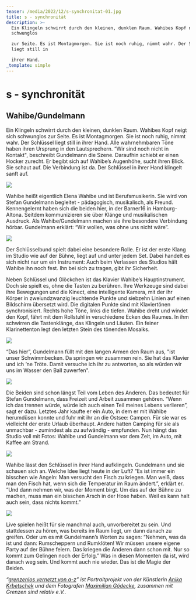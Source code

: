 ```yaml
---
teaser: /media/2022/12/s-synchronitat-01.jpg
title: s - synchronität
description: >-
  Ein Klingeln schwirrt durch den kleinen, dunklen Raum. Wahibes Kopf neigt sich
  schwunglos

  zur Seite. Es ist Montagmorgen. Sie ist noch ruhig, nimmt wahr. Der Schlüssel
  liegt still in

  ihrer Hand.
_template: simple
---
```


# **s - synchronität**

## Wahibe/Gundelmann

Ein Klingeln schwirrt durch den kleinen, dunklen Raum. Wahibes Kopf neigt sich schwunglos zur Seite. Es ist Montagmorgen. Sie ist noch ruhig, nimmt wahr. Der Schlüssel liegt still in ihrer Hand. Alle wahrnehmbaren Töne haben ihren Ursprung in den Lautsprechern. “Wir sind noch nicht in Kontakt", beschreibt Gundelmann die Szene. Daraufhin schiebt er einen Hocker zurecht. Er begibt sich auf Wahibe’s Augenhöhe, sucht ihren Blick. Sie schaut auf. Die Verbindung ist da. Der Schlüssel in ihrer Hand klingelt sanft auf.

![](/media/2022/12/01.jpg)

Wahibe heißt eigentlich Elena Wahibe und ist Berufsmusikerin. Sie wird von Stefan Gundelmann begleitet - pädagogisch, musikalisch, als Freund. Kennengelernt haben sich die beiden hier, in der Barner16 in Hamburg-Altona. Seitdem kommunizieren sie über Klänge und musikalischen Ausdruck. Als Wahibe/Gundelmann machen sie ihre besondere Verbindung hörbar. Gundelmann erklärt: “Wir wollen, was ohne uns nicht wäre”.

![](/media/2022/12/02.jpg)

Der Schlüsselbund spielt dabei eine besondere Rolle. Er ist der erste Klang im Studio wie auf der Bühne, liegt auf und unter jedem Set. Dabei handelt es sich nicht nur um ein Instrument: Auch beim Verlassen des Studios hält Wahibe ihn noch fest. Ihn bei sich zu tragen, gibt ihr Sicherheit.

Neben Schlüssel und Glöckchen ist das Klavier Wahibe’s Hauptinstrument. Doch sie spielt es, ohne die Tasten zu berühren. Ihre Werkzeuge sind dabei ihre Bewegungen und die Kinect, eine intelligente Kamera, mit der ihr Körper in zweiundzwanzig leuchtende Punkte und siebzehn Linien auf einen Bildschirm übersetzt wird. Die digitalen Punkte sind mit Klaviertönen synchronisiert. Rechts hohe Töne, links die tiefen. Wahibe dreht und windet den Kopf, fährt mit dem Rollstuhl in verschiedene Ecken des Raumes. In ihm schwirren die Tastenklänge, das Klingeln und Läuten. Ein feiner Klarinettenton legt den letzten Stein des tönenden Mosaiks.

![](/media/2022/12/03.jpg)

“Das hier”, Gundelmann füllt mit den langen Armen den Raum aus, "ist unser Schwimmbecken. Da springen wir zusammen rein. Sie hat das Klavier und ich ‘ne Tröte. Damit versuche ich ihr zu antworten, so als würden wir uns im Wasser den Ball zuwerfen".

![](/media/2022/12/04.jpg)

Die Beiden sind schon längst Teil vom Leben des Anderen. Das bedeutet für Stefan Gundelmann, dass Freizeit und Arbeit zusammen gehören. “Wenn ich das trennen würde, würde ich auch einen Teil meines Lebens verlieren”, sagt er dazu. Letztes Jahr kaufte er ein Auto, in dem er mit Wahibe herumdüsen konnte und fuhr mit ihr an die Ostsee: Campen. Für sie war es vielleicht der erste Urlaub überhaupt. Andere hatten Camping für sie als unmachbar - zumindest als zu aufwändig - empfunden. Nun hängt das Studio voll mit Fotos: Wahibe und Gundelmann vor dem Zelt, im Auto, mit Kaffee am Strand.

![](/media/2022/12/05.jpg)

Wahibe lässt den Schlüssel in ihrer Hand aufklingeln. Gundelmann und sie schauen sich an. Welche Idee liegt heute in der Luft? “Es ist immer ein bisschen wie Angeln: Man versucht den Fisch zu kriegen. Man weiß, dass man den Fisch hat, wenn sich die Temperatur im Raum ändert.”, erklärt er. “Und dann nehmen wir, was der Moment birgt. Um das auf der Bühne zu machen, muss man ein bisschen Arsch in der Hose haben. Weil es kann halt auch sein, dass nichts kommt.”

![](/media/2022/12/06.jpg)

Live spielen heißt für sie manchmal auch, unvorbereitet zu sein. Und stattdessen zu hören, was bereits im Raum liegt, um dann danach zu greifen. Oder um es mit Gundelmann’s Worten zu sagen: “Nehmen, was da ist und dann: Rumscheppern und Rumklöten! Wir müssen unsere eigene Party auf der Bühne feiern. Das kriegen die Anderen dann schon mit. Nur so kommt zum Gelingen noch der Erfolg.” Was in diesen Momenten da ist, wird danach weg sein. Und kommt auch nie wieder. Das ist die Magie der Beiden.

*“[grenzenlos vernetzt von a-z](/aktivitaeten/gsr-medienportal/grenzenlos-vernetzt/grenzenlos-vernetzt)” ist Portraitprojekt von der Künstlerin* *[Anika Krbetschek](/aktivitaeten/gsr-medienportal/grenzenlos-vernetzt/www.anikakrb.com)* *und dem Fotografen* *[Maximilian Gödecke](/aktivitaeten/gsr-medienportal/grenzenlos-vernetzt/www.max-goedecke.de), zusammen mit Grenzen sind relativ e.V..*
